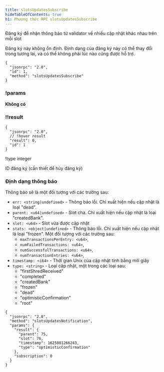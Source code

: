 ```yaml
---
title: slotsUpdatesSubscribe
hideTableOfContents: true
h1: Phương thức RPC slotsUpdatesSubscribe
---
```


Đăng ký để nhận thông báo từ validator về nhiều cập nhật khác nhau trên mỗi slot

<Callout type="warn">
  Đăng ký này không ổn định. Định dạng của đăng ký này có thể thay đổi trong
  tương lai, và có thể không phải lúc nào cũng được hỗ trợ.
</Callout>

<APIMethod>

```jsonc !!request
{
  "jsonrpc": "2.0",
  "id": 1,
  "method": "slotsUpdatesSubscribe"
}
```

### !params

**Không có**

### !!result

```jsonc !response
{
  "jsonrpc": "2.0",
  // !hover result
  "result": 0,
  "id": 1
}
```

!type integer

ID đăng ký (cần thiết để hủy đăng ký)

</APIMethod>

### Định dạng thông báo

Thông báo sẽ là một đối tượng với các trường sau:

- `err: <string|undefined>` - Thông báo lỗi. Chỉ xuất hiện nếu cập nhật là loại
  "dead".
- `parent: <u64|undefined>` - Slot cha. Chỉ xuất hiện nếu cập nhật là loại
  "createdBank".
- `slot: <u64>` - Slot vừa được cập nhật
- `stats: <object|undefined>` - Thông báo lỗi. Chỉ xuất hiện nếu cập nhật là
  loại "frozen". Một đối tượng với các trường sau:
  - `maxTransactionsPerEntry: <u64>`,
  - `numFailedTransactions: <u64>`,
  - `numSuccessfulTransactions: <u64>`,
  - `numTransactionEntries: <u64>`,
- `timestamp: <i64>` - Thời gian Unix của cập nhật tính bằng mili giây
- `type: <string>` - Loại cập nhật, một trong các loại sau:
  - "firstShredReceived"
  - "completed"
  - "createdBank"
  - "frozen"
  - "dead"
  - "optimisticConfirmation"
  - "root"

```shell
{
  "jsonrpc": "2.0",
  "method": "slotsUpdatesNotification",
  "params": {
    "result": {
      "parent": 75,
      "slot": 76,
      "timestamp": 1625081266243,
      "type": "optimisticConfirmation"
    },
    "subscription": 0
  }
}
```
